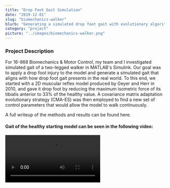 ```yaml
---
title: "Drop Foot Gait Simulation"
date: "2019-12-01"
slug: "biomechanics-walker"
blurb: "Generating a simulated drop foot gait with evolutionary algorithm"
category: "project"
picture: "../images/biomechanics-walker.png"
---
```


### Project Description
For 16-868 Biomechanics & Motor Control, my team and I investigated simulated gait of a two-legged walker in MATLAB's Simulink. Our goal was to apply a drop foot injury to the model and generate a simulated gait that aligns with how drop foot gait presents in the real world. To this end, we started with a 2D muscular reflex model produced by Geyer and Herr in 2010, and gave it drop foot by reducing the maximum isometric force of its tibialis anterior to 33% of the healthy value. A covariance matrix adaptation evolutionary strategy (CMA-ES) was then employed to find a new set of control parameters that would allow the model to walk continuously.

A full writeup of the methods and results <PostLink href="/biomechanics-report.pdf">can be found here</PostLink>.

#### Gait of the healthy starting model can be seen in the following video:
<Video src="https://www.youtube.com/embed/jb5guOVHsGM" title="healthy-walker"/>


#### Gait of our optimized drop-foot model can be seen in the following video:
<Video src="https://www.youtube.com/embed/Uux9MA3y10k" title="dropfoot-walker" />